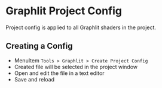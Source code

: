 
# Graphlit Project Config

Project config is applied to all Graphlit shaders in the project.

## Creating a Config

- MenuItem `Tools > Graphlit > Create Project Config`
- Created file will be selected in the project window
- Open and edit the file in a text editor
- Save and reload
